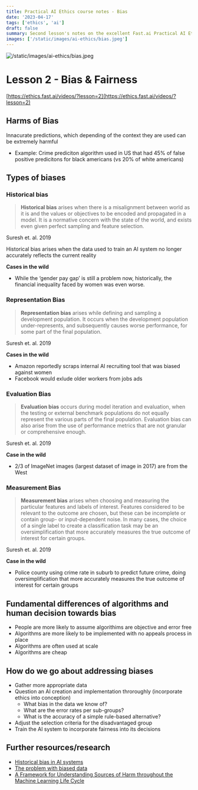 ```yaml
---
title: Practical AI Ethics course notes - Bias
date: '2023-04-17'
tags: ['ethics', 'ai']
draft: false
summary: Second lesson's notes on the excellent Fast.ai Practical AI Ethics course, this one treating on Algorithmic "fairness" & biases , what are they and discussions on how they can better be prevented
images: ['/static/images/ai-ethics/bias.jpeg']
---
```


![/static/images/ai-ethics/bias.jpeg](/static/images/ai-ethics/bias.jpeg)

# Lesson 2 - Bias & Fairness

[https://ethics.fast.ai/videos/?lesson=2](https://ethics.fast.ai/videos/?lesson=2)

## Harms of Bias

Innacurate predictions, which depending of the context they are used can be extremely harmful

- Example: Crime prediciton algorithm used in US that had 45% of false positive predicitons for black americans (vs 20% of white americans)

## Types of biases

### Historical bias

> **Historical bias** arises when there is a misalignment between world as it is and the values or objectives to be encoded and propagated in a model. It is a normative concern with the state of the world, and exists even given perfect sampling and feature selection.

Suresh et. al. 2019

>

Historical bias arises when the data used to train an AI system no longer accurately reflects the current reality

**Cases in the wild**

- While the ‘gender pay gap’ is still a problem now, historically, the financial inequality faced by women was even worse.

### Representation Bias

> **Representation bias** arises while defining and sampling a development population. It occurs when the development population under-represents, and subsequently causes worse performance, for some part of the final population.

Suresh et. al. 2019

>

**Cases in the wild**

- Amazon reportedly scraps internal AI recruiting tool that was biased against women
- Facebook would exlude older workers from jobs ads

### Evaluation Bias

> **Evaluation bias** occurs during model iteration and evaluation, when the testing or external benchmark populations do not equally represent the various parts of the final population. Evaluation bias can also arise from the use of performance metrics that are not granular or comprehensive enough.

Suresh et. al. 2019

>

**Case in the wild**

- 2/3 of ImageNet images (largest dataset of image in 2017) are from the West

### Measurement Bias

> **Measurement bias** arises when choosing and measuring the particular features and labels of interest. Features considered to be relevant to the outcome are chosen, but these can be incomplete or contain group- or input-dependent noise. In many cases, the choice of a single label to create a classification task may be an oversimplification that more accurately measures the true outcome of interest for certain groups.

Suresh et. al. 2019

>

**Case in the wild**

- Police county using crime rate in suburb to predict future crime, doing oversimplification that more accurately measures the true outcome of interest for certain groups

## Fundamental differences of algorithms and human decision towards bias

- People are more likely to assume algorithims are objective and error free
- Algorithms are more likely to be implemented with no appeals process in place
- Algorithms are often used at scale
- Algorithms are cheap

## How do we go about addressing biases

- Gather more appropriate data
- Question an AI creation and implementation throroughly (incorporate ethics into conception)
  - What bias in the data we know of?
  - What are the error rates per sub-groups?
  - What is the accuracy of a simple rule-based alternative?
- Adjust the selection criteria for the disadvantaged group
- Train the AI system to incorporate fairness into its decisions

## Further resources/research

- [Historical bias in AI systems](https://humanrights.gov.au/about/news/media-releases/infographic-historical-bias-ai-systems)
- [The problem with biased data](https://harinisuresh.medium.com/the-problem-with-biased-data-5700005e514c)
- [A Framework for Understanding Sources of Harm throughout the Machine Learning Life Cycle](https://arxiv.org/pdf/1901.10002.pdf)
